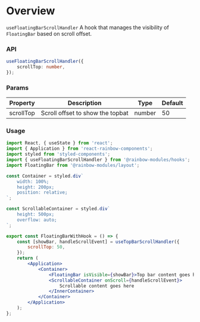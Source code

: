 
<Meta title="Modules/Hooks/useFloatingBarScrollHandler" />

# Overview

`useFloatingBarScrollHandler` A hook that manages the visibility of `FloatingBar` based on scroll offset.

### API

```ts
useFloatingBarScrollHandler({
    scrollTop: number,
});
```

### Params

| Property  | Description                      | Type   | Default |
| --------- | -------------------------------- | ------ | ------- |
| scrollTop | Scroll offset to show the topbat | number | 50      |

### Usage

```jsx
import React, { useState } from 'react';
import { Application } from 'react-rainbow-components';
import styled from 'styled-components';
import { useFloatingBarScrollHandler } from '@rainbow-modules/hooks';
import FloatingBar from '@rainbow-modules/layout';

const Container = styled.div`
    width: 100%;
    height: 200px;
    position: relative;
`;

const ScrollableContainer = styled.div`
    height: 500px;
    overflow: auto;
`;

export const FloatingBarWithHook = () => {
    const [showBar, handleScrollEvent] = useTopBarScrollHandler({
        scrollTop: 50,
    });
    return (
        <Application>
            <Container>
                <FloatingBar isVisible={showBar}>Top bar content goes here</FloatingBar>
                <ScrollableContainer onScroll={handleScrollEvent}>
                    Scrollable content goes here
                </InnerContainer>
            </Container>
        </Application>
    );
};
```
